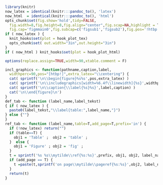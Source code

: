 ```r

library(knitr)
now_latex = identical(knitr:::pandoc_to(), 'latex')
now_html  = identical(knitr:::pandoc_to(), 'html')
opts_chunk$set(fig.show='hold',tidy=FALSE,
  fig.width=8,fig.height=8,fig.align="center",fig.scap=NA,highlight = T,
  fig.cap='figmmain0',fig.subcap=c('figsub1','figsub2'),fig.pos='!htbp')
if ( now_latex ) {
  knit_hooks$set(plot = hook_plot_tex)
  opts_chunk$set( out.width="3in",out.height="3in")
}
if ( now_html ) knit_hooks$set(plot = hook_plot_html)

options(replace.assign=TRUE,width=90,xtable.comment = F)

incl_graphics <- function(pathname,caption,label, 
  widthperc=90,pos="[htbp!]",extra_latex="\\centering") {
  cat( sprintf('\n\\begin{figure}%s%s',pos,extra_latex) )
  cat( sprintf('\n\\includegraphics[width=%6.4f\\linewidth]{%s}',widthperc/100,pathname) )
  cat( sprintf('\n\\caption{\\label{%s}%s}',label,caption) )
  cat('\n\\end{figure}\n')
}
def_tab <- function (label_name,label_tekst)          
{ if ( now_latex ) {
  paste0(label_tekst,"\\label{table:",label_name,"}")
} else {""}
}
ref_tab <- function (label_name,table=T,add_page=T,prefix='in') { 
  if (!now_latex) return("")
  if (table==T) {
    obj1 = 'Table' ;  obj2 = 'table' ;
  }  else {
    obj1 = 'Figure' ; obj2 = 'fig' ;
  }
  t = sprintf('%s %s\\mytilde\\ref{%s:%s}',prefix, obj1, obj2, label_name)
  if (add_page == T) {
    t =paste(t,sprintf('on page\\mytilde\\pageref{%s:%s}',obj2, label_name))
  }
  return(t)
} 

```
